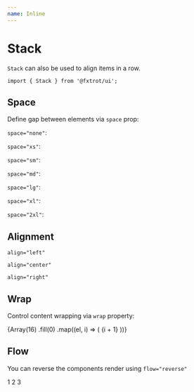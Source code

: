 ```yaml
---
name: Inline
---
```




# Stack

`Stack` can also be used to align items in a row.

```tsx
import { Stack } from '@fxtrot/ui';
```

## Space

Define gap between elements via `space` prop:

`space="none"`:

<Playground>
  <Stack flow="row" space="none">
    <ExampleBox />
    <ExampleBox />
    <ExampleBox />
  </Stack>
</Playground>

`space="xs"`:

<Playground>
  <Stack flow="row" space="xs">
    <ExampleBox />
    <ExampleBox />
    <ExampleBox />
  </Stack>
</Playground>

`space="sm"`:

<Playground>
  <Stack flow="row" space="sm">
    <ExampleBox />
    <ExampleBox />
    <ExampleBox />
  </Stack>
</Playground>

`space="md"`:

<Playground>
  <Stack flow="row" space="md">
    <ExampleBox />
    <ExampleBox />
    <ExampleBox />
  </Stack>
</Playground>

`space="lg"`:

<Playground>
  <Stack flow="row" space="lg">
    <ExampleBox />
    <ExampleBox />
    <ExampleBox />
  </Stack>
</Playground>

`space="xl"`:

<Playground>
  <Stack flow="row" space="xl">
    <ExampleBox />
    <ExampleBox />
    <ExampleBox />
  </Stack>
</Playground>

`space="2xl"`:

<Playground>
  <Stack flow="row" space="2xl">
    <ExampleBox />
    <ExampleBox />
    <ExampleBox />
  </Stack>
</Playground>

## Alignment

`align="left"`

<Playground>
  <Stack flow="row" css={{ width: '400px' }} space="md" align="left">
    <ExampleBox css={{ width: '$16' }} />
    <ExampleBox css={{ width: '$12' }} />
    <ExampleBox css={{ width: '$20' }} />
  </Stack>
</Playground>

`align="center"`

<Playground>
  <Stack flow="row" css={{ width: '400px' }} space="md" align="center">
    <ExampleBox css={{ width: '$16' }} />
    <ExampleBox css={{ width: '$12' }} />
    <ExampleBox css={{ width: '$20' }} />
  </Stack>
</Playground>

`align="right"`

<Playground>
  <Stack flow="row" css={{ width: '400px' }} space="md" align="right">
    <ExampleBox css={{ width: '$16' }} />
    <ExampleBox css={{ width: '$12' }} />
    <ExampleBox css={{ width: '$20' }} />
  </Stack>
</Playground>

## Wrap

Control content wrapping via `wrap` property:

<Playground>
  <Box css={{ width: 50 * 4 + (4 - 1) * 8 }}>
    <Stack flow="row-reverse" wrap="wrap-reverse" space="sm">
      {Array(16)
        .fill(0)
        .map((el, i) => (
          <ExampleBox key={i}>{i + 1}</ExampleBox>
        ))}
    </Stack>
  </Box>
</Playground>

## Flow

You can reverse the components render using `flow="reverse"`

<Playground>
  <Stack flow="row" alignY="center" align="right" flow="row-reverse" space="md">
    <ExampleBox css={{ height: '24px' }}>1</ExampleBox>
    <ExampleBox css={{ height: '44px' }}>2</ExampleBox>
    <ExampleBox css={{ height: '64px' }}>3</ExampleBox>
  </Stack>
</Playground>
